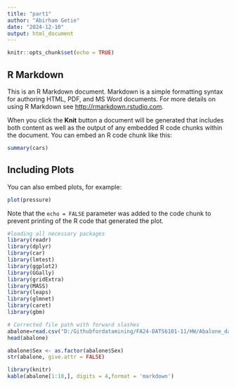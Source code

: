 ```yaml
---
title: "part1"
author: "Abirham Getie"
date: "2024-12-10"
output: html_document
---
```


```r
knitr::opts_chunk$set(echo = TRUE)
```

## R Markdown

This is an R Markdown document. Markdown is a simple formatting syntax for authoring HTML, PDF, and MS Word documents. For more details on using R Markdown see <http://rmarkdown.rstudio.com>.

When you click the **Knit** button a document will be generated that includes both content as well as the output of any embedded R code chunks within the document. You can embed an R code chunk like this:

```r
summary(cars)
```

## Including Plots

You can also embed plots, for example:

```r
plot(pressure)
```

Note that the `echo = FALSE` parameter was added to the code chunk to prevent printing of the R code that generated the plot.

```r
#loading all necessary packages 
library(readr)
library(dplyr)
library(car)
library(lmtest)
library(ggplot2)
library(GGally)
library(gridExtra)
library(MASS)
library(leaps)
library(glmnet)
library(caret)
library(gbm)
```



```r
# Corrected file path with forward slashes
abalone=read.csv("D:/Githubfordatamining/FA24-DATS6101-11/HW/Abalone_data.csv")
head(abalone)


```

```r
abalone$Sex <- as.factor(abalone$Sex)
str(abalone, give.attr = FALSE)
```

```r
library(knitr)
kable(abalone[1:10,], digits = 4,format = 'markdown')
```